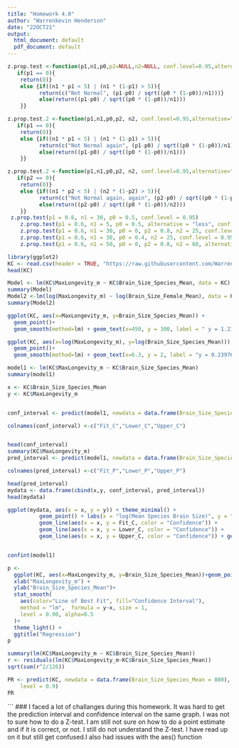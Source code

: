 ```yaml
---
title: "Homework 4.0"
author: "Warrenkevin Henderson"
date: "22OCT21"
output:
  html_document: default
  pdf_document: default
---
```

```r
z.prop.test <-function(p1,n1,p0,p2=NULL,n2=NULL, conf.level=0.95,alternative="two.sided") {
   if(p1 == 0){
    return(0)}
    else {if((n1 * p1 < 5) | (n1 * (1-p1) > 5)){
          return(c("Not Normal", (p1-p0) / sqrt((p0 * (1-p0))/n1)))}
          else(return((p1-p0) / sqrt((p0 * (1-p0))/n1)))
    }}

z.prop.test.2 <-function(p1,n1,p0,p2, n2, conf.level=0.95,alternative="two.sided") {
   if(p1 == 0){
    return(0)}
    else {if((n1 * p1 < 5) | (n1 * (1-p1) > 5)){
          return(c("Not Normal again", (p1-p0) / sqrt((p0 * (1-p0))/n1)))}
          else(return((p1-p0) / sqrt((p0 * (1-p0))/n1)))
    }}

z.prop.test.2 <-function(p1,n1,p0,p2, n2, conf.level=0.95,alternative="two.sided") {
   if(p2 == 0){
    return(0)}
    else {if((n1 * p2 < 5) | (n2 * (1-p2) > 5)){
          return(c("Not Normal again, again", (p2-p0) / sqrt((p0 * (1-p0))/n1)))}
          else(return((p2-p0) / sqrt((p0 * (1-p0))/n2)))
    }}
 z.prop.test(p1 = 0.6, n1 = 30, p0 = 0.5, conf.level = 0.95) 
    z.prop.test(p1 = 0.6, n1 = 5, p0 = 0.5, alternative = "less", conf.level = 0.95)
    z.prop.test(p1 = 0.6, n1 = 30, p0 = 0, p2 = 0.8, n2 = 25, conf.level = 0.95)
    z.prop.test(p1 = 0.6, n1 = 30, p0 = 0.4, n2 = 25, conf.level = 0.95)
    z.prop.test(p1 = 0.6, n1 = 50, p0 = 0, p2 = 0.8, n2 = 60, alternative = "greater", conf.level = 0.95)

```
```r
library(ggplot2)
KC <- read.csv(header = TRUE, "https://raw.githubusercontent.com/Warrenkevin/fuzzyatelin.github.io/master/AN588_Fall21/KamilarAndCooperData.csv")
head(KC)
```
```r
Model <- lm(KC$MaxLongevity_m ~ KC$Brain_Size_Species_Mean, data = KC)
summary(Model)
Model2 <-lm(log(MaxLongevity_m) ~ log(Brain_Size_Female_Mean), data = KC)
summary(Model2)
```
```r
ggplot(KC, aes(x=MaxLongevity_m, y=Brain_Size_Species_Mean)) + 
  geom_point()+
  geom_smooth(method=lm) + geom_text(x=450, y = 300, label = " y = 1.2180x + 248.9523 ")
```
```r
ggplot(KC, aes(x=log(MaxLongevity_m), y=log(Brain_Size_Species_Mean))) + 
  geom_point()+
  geom_smooth(method=lm) + geom_text(x=6.3, y = 2, label = "y = 0.23976x + 4.86533")
```

```r
model1 <- lm(KC$MaxLongevity_m ~ KC$Brain_Size_Species_Mean)
summary(model1)

x <- KC$Brain_Size_Species_Mean
y <- KC$MaxLongevity_m


conf_interval <- predict(model1, newdata = data.frame(Brain_Size_Species_Mean = x),, interval = "confidence", level = 0.90)

colnames(conf_interval) <-c("Fit_C","Lower_C","Upper_C")


head(conf_interval)
summary(KC$MaxLongevity_m)
pred_interval <- predict(model1, newdata = data.frame(Brain_Size_Species_Mean = x),, interval = "prediction", level = 0.90)

colnames(pred_interval) <-c("Fit_P","Lower_P","Upper_P")

```
```r
head(pred_interval)
mydata <- data.frame(cbind(x,y, conf_interval, pred_interval))
head(mydata)

```
```r

ggplot(mydata, aes(x = x, y = y)) + theme_minimal() +
          geom_point() + labs(x = "log(Mean Species Brain Size)", y = "log(Max Longevity)", size = 14) +
          geom_line(aes(x = x, y = Fit_C, color = "Confidence")) +
          geom_line(aes(x = x, y = Lower_C, color = "Confidence")) +
          geom_line(aes(x = x, y = Upper_C, color = "Confidence")) + geom_smooth(method=lm) 

```

```r
```

```r
confint(model1)
```

```r
p <- 
  ggplot(KC, aes(x=MaxLongevity_m, y=Brain_Size_Species_Mean))+geom_point(size=2, alpha=0.5) +
  xlab("MaxLongevity_m") +
  ylab("Brain_Size_Species_Mean")+
  stat_smooth(
    aes(color="Line of Best Fit", fill="Confidence Interval"),
    method = "lm",  formula = y~x, size = 1,
    level = 0.90, alpha=0.5
  )+
  theme_light() +
  ggtitle("Regression") 
p
````
```r
summary(lm(KC$MaxLongevity_m ~ KC$Brain_Size_Species_Mean))
r <- residuals(lm(KC$MaxLongevity_m~KC$Brain_Size_Species_Mean))
sqrt(sum(r^2/126))

PR <- predict(KC, newdata = data.frame(Brain_Size_Species_Mean = 800), interval = "prediction", 
    level = 0.9)
PR
```

```
### I faced a lot of challanges during this homework. It was hard to get the prediction interval and confidence interval on the same graph. I was not to sure how to do a Z-test. I am still not sure on how to do a point estimate and if it is correct, or not. I still do not understand the Z-test. I have read up on it but still get confused.I also had issues with the aes() function

